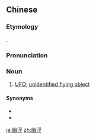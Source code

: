 ==Chinese==
{{zh-forms|lit=mysterious floating (object)}}

===Etymology===
{{zh-psm|UFO}}.

===Pronunciation===
{{zh-pron
|m=yōufú
|c=jau1 fau4
|h=pfs=yu-fû
|cat=n
}}

===Noun===
{{zh-noun}}

# {{lb|zh|chiefly|Taiwan}} [[UFO]]; [[unidentified flying object]]

====Synonyms====
* {{zh-l|不明飛行物}}
* {{zh-l|飛碟}}

[[ja:幽浮]]
[[zh:幽浮]]
